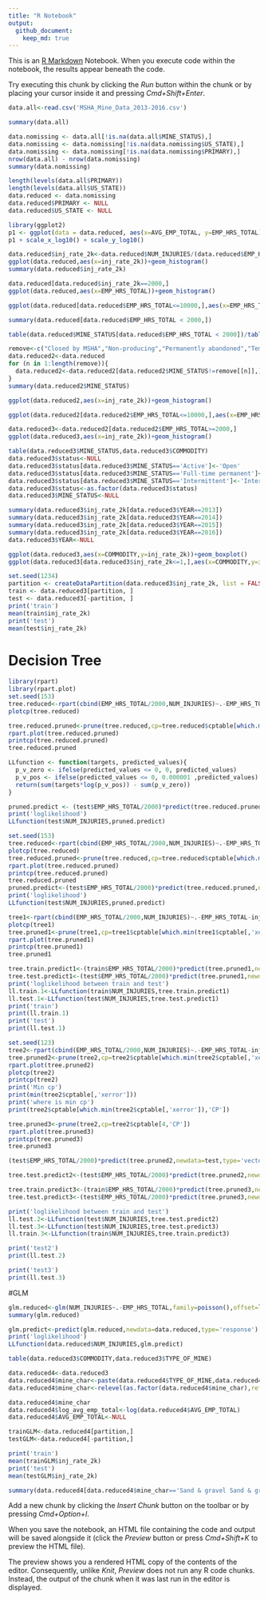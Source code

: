 ```yaml
---
title: "R Notebook"
output:
  github_document:
    keep_md: true
---
```


This is an [R Markdown](http://rmarkdown.rstudio.com) Notebook. When you execute code within the notebook, the results appear beneath the code. 

Try executing this chunk by clicking the *Run* button within the chunk or by placing your cursor inside it and pressing *Cmd+Shift+Enter*. 

```r
data.all<-read.csv('MSHA_Mine_Data_2013-2016.csv')
```

```r
summary(data.all)
```

```r
data.nomissing <- data.all[!is.na(data.all$MINE_STATUS),]
data.nomissing <- data.nomissing[!is.na(data.nomissing$US_STATE),]
data.nomissing <- data.nomissing[!is.na(data.nomissing$PRIMARY),]
nrow(data.all) - nrow(data.nomissing)
summary(data.nomissing)
```

```r
length(levels(data.all$PRIMARY))
length(levels(data.all$US_STATE))
data.reduced <- data.nomissing
data.reduced$PRIMARY <- NULL
data.reduced$US_STATE <- NULL
```

```r
library(ggplot2)
p1 <- ggplot(data = data.reduced, aes(x=AVG_EMP_TOTAL, y=EMP_HRS_TOTAL)) + geom_point()
p1 + scale_x_log10() + scale_y_log10()
```

```r
data.reduced$inj_rate_2k<-data.reduced$NUM_INJURIES/(data.reduced$EMP_HRS_TOTAL/2000)
ggplot(data.reduced,aes(x=inj_rate_2k))+geom_histogram()
summary(data.reduced$inj_rate_2k)
```

```r
data.reduced[data.reduced$inj_rate_2k==2000,]
ggplot(data.reduced,aes(x=EMP_HRS_TOTAL))+geom_histogram()
```

```r
ggplot(data.reduced[data.reduced$EMP_HRS_TOTAL<=10000,],aes(x=EMP_HRS_TOTAL))+geom_histogram()
```

```r
summary(data.reduced[data.reduced$EMP_HRS_TOTAL < 2000,])
```

```r
table(data.reduced$MINE_STATUS[data.reduced$EMP_HRS_TOTAL < 2000])/table(data.reduced$MINE_STATUS)
```

```r
remove<-c("Closed by MSHA","Non-producing","Permanently abandoned","Temporarily closed")
data.reduced2<-data.reduced
for (n in 1:length(remove)){
  data.reduced2<-data.reduced2[data.reduced2$MINE_STATUS!=remove[[n]],]
}
summary(data.reduced2$MINE_STATUS)
```

```r
ggplot(data.reduced2,aes(x=inj_rate_2k))+geom_histogram()
```

```r
ggplot(data.reduced2[data.reduced2$EMP_HRS_TOTAL<=10000,],aes(x=EMP_HRS_TOTAL))+geom_histogram()
```

```r
data.reduced3<-data.reduced2[data.reduced2$EMP_HRS_TOTAL>=2000,]
ggplot(data.reduced3,aes(x=inj_rate_2k))+geom_histogram()
```

```r
table(data.reduced3$MINE_STATUS,data.reduced3$COMMODITY)
data.reduced3$status<-NULL
data.reduced3$status[data.reduced3$MINE_STATUS=='Active']<-'Open'
data.reduced3$status[data.reduced3$MINE_STATUS=='Full-time permanent']<-'Open'
data.reduced3$status[data.reduced3$MINE_STATUS=='Intermittent']<-'Intermittent'
data.reduced3$status<-as.factor(data.reduced3$status)
data.reduced3$MINE_STATUS<-NULL
```

```r
summary(data.reduced3$inj_rate_2k[data.reduced3$YEAR==2013])
summary(data.reduced3$inj_rate_2k[data.reduced3$YEAR==2014])
summary(data.reduced3$inj_rate_2k[data.reduced3$YEAR==2015])
summary(data.reduced3$inj_rate_2k[data.reduced3$YEAR==2016])
data.reduced3$YEAR<-NULL
```

```r
ggplot(data.reduced3,aes(x=COMMODITY,y=inj_rate_2k))+geom_boxplot()
ggplot(data.reduced3[data.reduced3$inj_rate_2k<=1,],aes(x=COMMODITY,y=inj_rate_2k))+geom_boxplot()
```

```r
set.seed(1234)
partition <- createDataPartition(data.reduced3$inj_rate_2k, list = FALSE, p = .75)
train <- data.reduced3[partition, ]
test <- data.reduced3[-partition, ]
print('train')
mean(train$inj_rate_2k)
print('test')
mean(test$inj_rate_2k)
```

# Decision Tree

```r
library(rpart)
library(rpart.plot)
set.seed(153)
tree.reduced<-rpart(cbind(EMP_HRS_TOTAL/2000,NUM_INJURIES)~.-EMP_HRS_TOTAL,data=train,method='poisson',control=rpart.control(minbucket=25,cp=0,maxdepth = 10))
plotcp(tree.reduced)
```

```r
tree.reduced.pruned<-prune(tree.reduced,cp=tree.reduced$cptable[which.min(tree.reduced$cptable[,'xerror']),'CP'])
rpart.plot(tree.reduced.pruned)
printcp(tree.reduced.pruned)
tree.reduced.pruned
```
```r
LLfunction <- function(targets, predicted_values){
  p_v_zero <- ifelse(predicted_values <= 0, 0, predicted_values)
  p_v_pos <- ifelse(predicted_values <= 0, 0.000001 ,predicted_values)
  return(sum(targets*log(p_v_pos)) - sum(p_v_zero))
}
```

```r
pruned.predict <- (test$EMP_HRS_TOTAL/2000)*predict(tree.reduced.pruned, newdata = test, type = "vector")
print('loglikelihood')
LLfunction(test$NUM_INJURIES,pruned.predict)
```

```r
set.seed(153)
tree.reduced<-rpart(cbind(EMP_HRS_TOTAL/2000,NUM_INJURIES)~.-EMP_HRS_TOTAL-inj_rate_2k,data=train,method='poisson',control=rpart.control(minbucket = 25,cp=0,maxdepth = 10))
plotcp(tree.reduced)
tree.reduced.pruned<-prune(tree.reduced,cp=tree.reduced$cptable[which.min(tree.reduced$cptable[,'xerror']),'CP'])
rpart.plot(tree.reduced.pruned)
printcp(tree.reduced.pruned)
tree.reduced.pruned
pruned.predict<-(test$EMP_HRS_TOTAL/2000)*predict(tree.reduced.pruned,newdata=test,type='vector')
print('loglikelihood')
LLfunction(test$NUM_INJURIES,pruned.predict)
```
```r
tree1<-rpart(cbind(EMP_HRS_TOTAL/2000,NUM_INJURIES)~.-EMP_HRS_TOTAL-inj_rate_2k,data=train,method='poisson',control=rpart.control(minbucket=25,cp=.05,maxdepth=10))
plotcp(tree1)
tree.pruned1<-prune(tree1,cp=tree1$cptable[which.min(tree1$cptable[,'xerror']),'CP'])
rpart.plot(tree.pruned1)
printcp(tree.pruned1)
tree.pruned1

tree.train.predict1<-(train$EMP_HRS_TOTAL/2000)*predict(tree.pruned1,newdata=train,type='vector')
tree.test.predict1<-(test$EMP_HRS_TOTAL/2000)*predict(tree.pruned1,newdata=test,type='vector')
print('loglikelihood between train and test')
ll.train.1<-LLfunction(train$NUM_INJURIES,tree.train.predict1)
ll.test.1<-LLfunction(test$NUM_INJURIES,tree.test.predict1)
print('train')
print(ll.train.1)
print('test')
print(ll.test.1)
```
```r
set.seed(123)
tree2<-rpart(cbind(EMP_HRS_TOTAL/2000,NUM_INJURIES)~.-EMP_HRS_TOTAL-inj_rate_2k,data=train[,!(names(train)%in%'US_STATE')],method='poisson',control=rpart.control(minbucket = 25,cp=.0005,maxdepth=10))
tree.pruned2<-prune(tree2,cp=tree2$cptable[which.min(tree2$cptable[,'xerror']),'CP'])
rpart.plot(tree.pruned2)
plotcp(tree2)
printcp(tree2)
print('Min cp')
print(min(tree2$cptable[,'xerror']))
print('where is min cp')
print(tree2$cptable[which.min(tree2$cptable[,'xerror']),'CP'])
```

```r
tree.pruned3<-prune(tree2,cp=tree2$cptable[4,'CP'])
rpart.plot(tree.pruned3)
printcp(tree.pruned3)
tree.pruned3
```

```r
(test$EMP_HRS_TOTAL/2000)*predict(tree.pruned2,newdata=test,type='vector')
```

```r
tree.test.predict2<-(test$EMP_HRS_TOTAL/2000)*predict(tree.pruned2,newdata=test,type='vector')

tree.train.predict3<-(train$EMP_HRS_TOTAL/2000)*predict(tree.pruned3,newdata=test,type='vector')
tree.test.predict3<-(test$EMP_HRS_TOTAL/2000)*predict(tree.pruned3,newdata=test,type='vector')

print('loglikelihood between train and test')
ll.test.2<-LLfunction(test$NUM_INJURIES,tree.test.predict2)
ll.test.3<-LLfunction(test$NUM_INJURIES,tree.test.predict3)
ll.train.3<-LLfunction(train$NUM_INJURIES,tree.train.predict3)

print('test2')
print(ll.test.2)

print('test3')
print(ll.test.3)
```

#GLM

```r
glm.reduced<-glm(NUM_INJURIES~.-EMP_HRS_TOTAL,family=poisson(),offset=log(EMP_HRS_TOTAL/2000),data=data.reduced)
summary(glm.reduced)

glm.predict<-predict(glm.reduced,newdata=data.reduced,type='response')
print('loglikelihood')
LLfunction(data.reduced$NUM_INJURIES,glm.predict)
```

```r
table(data.reduced3$COMMODITY,data.reduced3$TYPE_OF_MINE)

data.reduced4<-data.reduced3
data.reduced4$mine_char<-paste(data.reduced4$TYPE_OF_MINE,data.reduced4$COMMODITY)
data.reduced4$mine_char<-relevel(as.factor(data.reduced4$mine_char),ref='Sand & gravel Sand & gravel')

data.reduced4$mine_char
data.reduced4$log_avg_emp_total<-log(data.reduced4$AVG_EMP_TOTAL)
data.reduced4$AVG_EMP_TOTAL<-NULL

trainGLM<-data.reduced4[partition,]
testGLM<-data.reduced4[-partition,]

print('train')
mean(trainGLM$inj_rate_2k)
print('test')
mean(testGLM$inj_rate_2k)

summary(data.reduced4[data.reduced4$mine_char=='Sand & gravel Sand & gravel',])


```

Add a new chunk by clicking the *Insert Chunk* button on the toolbar or by pressing *Cmd+Option+I*.

When you save the notebook, an HTML file containing the code and output will be saved alongside it (click the *Preview* button or press *Cmd+Shift+K* to preview the HTML file). 

The preview shows you a rendered HTML copy of the contents of the editor. Consequently, unlike *Knit*, *Preview* does not run any R code chunks. Instead, the output of the chunk when it was last run in the editor is displayed.

